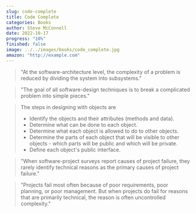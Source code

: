 ```yaml
---
slug: code-complete
title: Code Complete
categories: Books
author: Steve McConnell
date: 2022-10-17
progress: "10%"
finished: false
image: ../../images/books/code_complete.jpg
amazon: "http://example.com"
---
```


> "At the software-architecture level, the complexity of a problem is reduced by dividing the system into subsystems."

> "The goal of all software-design techniques is to break a complicated problem into simple pieces."

> The steps in designing with objects are
>
> - Identify the objects and their attributes (methods and data).
> - Determine what can be done to each object.
> - Determine what each object is allowed to do to other objects.
> - Determine the parts of each object that will be visible to other objects - which parts will be public and which will be private.
> - Define each object's public interface.

> "When software-project surveys report causes of project failure, they rarely identify technical reasons as the primary causes of project failure."

> "Projects fail most often because of poor requirements, poor planning, or poor management. But when projects do fail for reasons that are primarily technical, the reason is often uncontrolled complexity."
